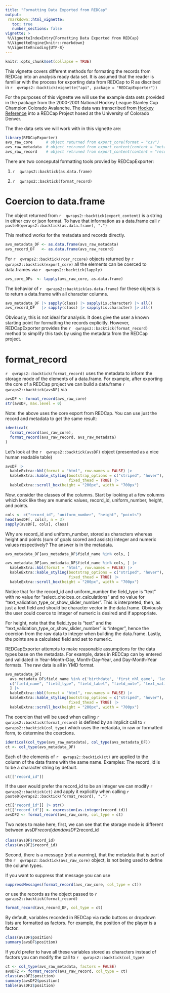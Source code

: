 ```yaml
---
title: "Formatting Data Exported from REDCap"
output:
 rmarkdown::html_vignette:
   toc: true
   number_sections: false
vignette: >
 %\VignetteIndexEntry{Formatting Data Exported from REDCap}
 %\VignetteEngine{knitr::rmarkdown}
 %\VignetteEncoding{UTF-8}
---
```



```r
knitr::opts_chunk$set(collapse = TRUE)
```


This vignette covers different methods for formating the records from REDCap
into an analysis ready data set.  It is assumed that the reader is familiar
with the process for exporting data from REDCap to R as discribed in
`r  qwraps2::backtick(vignette("api", package = "REDCapExporter"))  `

For the purposes of this vignette we will use the example data sets provided
in the package from the 2000-2001 National Hockey League Stanley Cup Champion
Colorado Avalanche.  The data was transcribed from [Hockey
Reference](https://www.hockey-reference.com/teams/COL/2001.html) into a
REDCap Project hosed at the University of Colorado Denver.

The thre data sets we will work with in this vignette are:

```r
library(REDCapExporter)
avs_raw_core      # object returned from export_core(format = "csv")
avs_raw_metadata  # object retruned from export_content(content = "metadata", format = "csv")
avs_raw_record    # object retruned from export_content(content = "record", format = "csv")
```


There are two conceputal formatting tools provied by REDCapExporter:

1.
`r  qwraps2::backtick(as.data.frame)  `

2.
`r  qwraps2::backtick(format_record)  `

# Coercion to data.frame

The object returned from
`r  qwraps2::backtick(export_content)  `
is a string in either csv or json format.  To have that information as a
data.frame call
`r  paste0(qwraps2::backtick(as.data.frame), ".") `

This method works for the metadata and records directly.


```r
avs_metadata_DF <- as.data.frame(avs_raw_metadata)
avs_record_DF   <- as.data.frame(avs_raw_record)
```


For
`r  qwraps2::backtick(rcer_rccore)  `
objects returned by
`r  qwraps2::backtick(export_core)  `
all the elements can be coerced to data.frames via
`r  qwraps2::backtick(lapply)  `

```r
avs_core_DFs  <- lapply(avs_raw_core, as.data.frame)
```


The behavior of
`r  qwraps2::backtick(as.data.frame)  `
for these objects is to return a data.frame with all character columns.

```r
avs_metadata_DF |> sapply(class) |> sapply(is.character) |> all()
avs_record_DF   |> sapply(class) |> sapply(is.character) |> all()
```


Obviously, this is not ideal for analysis.  It does give the user a known
starting point for formatting the records explicitly.  However,
REDCapExporter provides the
`r  qwraps2::backtick(format_record)  `
method to simplify this task by using the metadata from the REDCap project.

# format_record

`r  qwraps2::backtick(format_record)  `
uses the metadata to inform the storage mode of the elements of a data.frame.
For example, after exporting the core of a REDCap project we can build a
data.frame
`r  qwraps2::backtick(avsDF)  `
via

```r
avsDF <- format_record(avs_raw_core)
str(avsDF, max.level = 0)
```


Note: the above uses the core export from REDCap.  You can use just the
record and metadata to get the same result:

```r
identical(
  format_record(avs_raw_core),
  format_record(avs_raw_record, avs_raw_metadata)
)
```


Let's look at the
`r  qwraps2::backtick(avsDF)  `
object (presented as a nice human readable table)


```r
avsDF |>
  kableExtra::kbl(format = "html", row.names = FALSE) |>
  kableExtra::kable_styling(bootstrap_options = c("striped", "hover"),
                            fixed_thead = TRUE) |>
  kableExtra::scroll_box(height = "200px", width = "700px")
```


Now, consider the classes of the columns.  Start by looking at
a few columns which look like they are numeric values, record_id,
uniform_number, height, and points.

```r
cols <- c("record_id", "uniform_number", "height", "points")
head(avsDF[, cols], n = 3)
sapply(avsDF[, cols], class)
```


Why are record_id and uniform_number, stored as characters whereas height and
points (sum of goals scored and assists) integer and numeric values
respectively?  The answer is in the metadata.


```r
avs_metadata_DF[avs_metadata_DF$field_name %in% cols, ]
```



```r
avs_metadata_DF[avs_metadata_DF$field_name %in% cols, ] |>
  kableExtra::kbl(format = "html", row.names = FALSE) |>
  kableExtra::kable_styling(bootstrap_options = c("striped", "hover"),
                            fixed_thead = TRUE) |>
  kableExtra::scroll_box(height = "200px", width = "700px")
```


Notice that for the record_id and uniform_number the field_type is "text"
with no value for "select_choices_or_calculations" and no value for
"text_validation_type_or_show_slider_number".  This is interpreted, then, as
just a text field and should be character vector in the data.frame.
Obviously the user could coerce to integer of numeric is desired and if
appropriate.

For height, note that the field_type is "text" and the
"text_validation_type_or_show_slider_number" is "integer", hence the coercion
from the raw data to integer when building the data.frame.  Lastly, the
points are a calculated field and set to numeric.

REDCapExporter attempts to make reasonable assumptions for the data types
base on the metadata.  For example, dates in REDCap can by entered and
validated in Year-Month-Day, Month-Day-Year, and Day-Month-Year formats.  The
raw data is all in YMD format.

```r
avs_metadata_DF[
  avs_metadata_DF$field_name %in% c('birthdate', 'first_nhl_game', 'last_nhl_game'),
  c("field_name", "field_type", "field_label", "field_note", "text_validation_type_or_show_slider_number")
  ] |>
  kableExtra::kbl(format = "html", row.names = FALSE) |>
  kableExtra::kable_styling(bootstrap_options = c("striped", "hover"),
                            fixed_thead = TRUE) |>
  kableExtra::scroll_box(height = "200px", width = "700px")
```


The coercion that will be used when calling
`r  qwraps2::backtick(format_record)  `
is defined by an implicit call to
`r  qwraps2::backtick(col_type)  `
which uses the metadata, in raw or formatted form, to determine the
coercions.


```r
identical(col_type(avs_raw_metadata), col_type(avs_metadata_DF))
ct <- col_type(avs_metadata_DF)
```


Each of the elements of
`r  qwraps2::backtick(ct)  `
are applied to the column of the data frame with the same name.
Examples:  The record_id is to be a character string by default.

```r
ct[["record_id"]]
```


If the user would prefer the record_id to be an integer we can modify
`r  qwraps2::backtick(ct)  `
and apply it explicitly when calling
`r  paste0(qwraps2::backtick(format_record), ".")  `


```r
ct[["record_id"]] |> str()
ct[["record_id"]] <- expression(as.integer(record_id))
avsDF2 <- format_record(avs_raw_core, col_type = ct)
```


Two notes to make here, first, we can see that the storage mode
is different between avsDF$record_id and avsDF2$record_id

```r
class(avsDF$record_id)
class(avsDF2$record_id)
```


Second, there is a message (not a warning), that the metadata that is part of
the
`r  qwraps2::backtick(avs_raw_core)  `
object, is not being used to define the column types.

If you want to suppress that message you can use

```r
suppressMessages(format_record(avs_raw_core, col_type = ct))
```


or use the records as the object passed to
`r  qwraps2::backtick(format_record)  `

```r
format_record(avs_record_DF, col_type = ct)
```


By default, variables recorded in REDCap via radio buttons or dropdown lists
are formatted as factors.  For example, the position of the player is a
factor.

```r
class(avsDF$position)
summary(avsDF$position)
```


If you'd prefer to have all these variables stored as characters instead of
factors you can modify the call to
`r  qwraps2::backtick(col_type)  `

```r
ct <- col_type(avs_raw_metadata, factors = FALSE)
avsDF2 <- format_record(avs_raw_record, col_type = ct)
class(avsDF2$position)
summary(avsDF2$position)
table(avsDF2$position)
```

